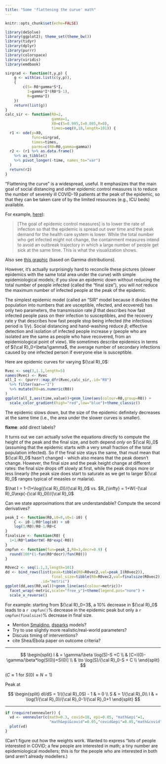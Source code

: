 ```yaml
---
title: "Some 'flattening the curve' math"
---
```


```r
knitr::opts_chunk$set(echo=FALSE)
```

```r
library(deSolve)
library(ggplot2); theme_set(theme_bw())
library(tidyr)
library(dplyr)
library(purrr)
library(colorspace)
library(viridis)
library(emdbook)
```

```r
sirgrad <- function(t,y,p) {
    g <- with(as.list(c(y,p)),
    {
        c(S=-R0*gamma*S*I,
          I=gamma*I*(R0*S-1),
          R=gamma*I)
    })
    return(list(g))
}
calc_sir <- function(R0=2,
                     gamma=1,
                     X0=c(S=0.995,I=0.005,R=0),
                     times=seq(0,18,length=101)) {
  r1 <- ode(y=X0,
            func=sirgrad,
            times=times,
            parms=c(R0=R0,gamma=gamma))
  r2 <- (r1 %>% as.data.frame()
    %>% as_tibble()
    %>% pivot_longer(-time, names_to="var")
  )
  return(r2)
}
```
\newcommand{\rzero}{{\cal R}_0}
\usepackage{amsmath}

"Flattening the curve" is a widespread, useful. It emphasizes that the main goal of social distancing and other epidemic control measures is to reduce the number of severely ill COVID-19 patients at the peak of the epidemic, so that they can be taken care of by the limited resources (e.g., ICU beds) available.

For example, [here](https://ourworldindata.org/coronavirus#flattening-the-curve)):

> [The goal of epidemic control measures] is to lower the rate of infection so that the epidemic is spread out over time and the peak demand for the health care system is lower. While the total number who get infected might not change, the containment measures intend to avoid an outbreak trajectory in which a large number of people get sick at the same time. This is what the visualization shows.

Also see [this graphic](https://twitter.com/alxrdk/status/1237021885239635969) (based on Gamma distributions).

However, it's actually surprisingly hard to reconcile these pictures (slower epidemics with the same total area under the curve) with simple epidemiological models; if you slow an epidemic down without reducing the total number of people infected (called the "final size"), you will *not* reduce the maximum number of infected people at the peak of the epidemic.

The simplest epidemic model (called an "SIR" model because it divides the population into numbers that are \textbf{S}usceptible, \textbf{I}nfected, and \textbf{R}ecovered) has only two parameters, the transmission rate $\beta$ that describes how fast infected people pass on their infection to susceptibles, and the recovery rate $\gamma$ that describes how fast people stop being infected (the infectious period is $1/\gamma$). Social distancing and hand-washing reduce $\beta$; effective detection and isolation of infected people increase $\gamma$ (people who are isolated are the same as people who have recovered, from an epidemiological point of view). We sometimes describe epidemics in terms of $\rzero=\beta/\gamma$, the average number of secondary infections caused by one infected person if everyone else is susceptible.

Here are epidemic curves for varying $\rzero$:

```r
Rvec <- seq(3,1.1,length=5)
names(Rvec) <- Rvec
all_I <- (purrr::map_dfr(Rvec,calc_sir,.id="R0")
  %>% filter(var=="I")
  %>% mutate(R0=as.numeric(R0))
)
ggplot(all_I,aes(time,value))+geom_line(aes(colour=R0,group=R0)) +
  scale_color_gradient(high="red",low="blue")+theme_classic()
```

The epidemic slows down, but the size of the epidemic definitely decreases at the same time (i.e., the area under the slower curves is smaller).

**fixme**: add direct labels?

It turns out we can actually solve the equations directly to compute the height of the peak and the final size, and both depend *only* on $\rzero$ (assuming that the epidemic starts with a very small fraction of the total population infected). So if the final size stays the same, that must mean that $\rzero$ hasn't changed - which also means that the peak doesn't change. However, the final size and the peak height change at different rates: the final size drops off slowly at first, while the peak drops more or less linearly (the peak size does start to saturate as we get to larger $\rzero$ ranges typical of measles or malaria).

$\hat I = 1-(1+\log(\rzero))/\rzero$ vs. $R_{\infty} = 1+W(-\rzero \exp(-\rzero))/\rzero$

Can we state approximations that are understandable?  Compute the second derivatives?

```r
peak_I <- function(R0,i0=0,s0=1-i0) {
    C <- i0-1/R0*log(s0) + s0
    log(1/R0)/R0-1/R0+C
}
finalsize <- function(R0) {
  1+1/R0*lambertW(-R0*exp(-R0))
}
cmpfun <- function(fun=peak_I,R0=3,decr=0.9) {
  round(100*(1-fun(R0*decr)/fun(R0)))
}
```

```r
R0vec2 <- seq(1.1,3,length=101)
dd <- bind_rows(list(peak=tibble(R0=R0vec2,val=peak_I(R0vec2)),
                     final_size=tibble(R0=R0vec2,val=finalsize(R0vec2))),
                .id="metric")
ggplot(dd,aes(R0,val))+geom_line(aes(colour=metric))+
  facet_wrap(~metric,scale="free_y")+theme(legend.pos="none") +
  scale_x_reverse()
```

For example: starting from $\rzero=3$, a 10% decrease in $\rzero$ leads to a `r cmpfun()`% decrease in the epidemic peak but only a `r cmpfun(finalsize)`% decrease in final size.

- Mention [Smaldino](http://smaldino.com/wp/covid-19-modeling-the-flattening-of-the-curve/), [dsparks](https://dsparks.wordpress.com/2020/03/12/flattening-the-curve/) models? 
- Try to use slightly more realistic/real-world parameters?
- Discuss timing of interventions?
- cite Shea/Ebola paper on outcome criteria?

---


$$
\begin{split}
I & = \gamma/\beta \log(S)-S +C \\
& [C=I(0)-\gamma/\beta*log(S(0))+S(0)] \\
	& \to \log(S)/\rzero -S + C \\
\end{split}
$$

($C \approx 1$  for $S(0) \approx N=1$)

Peak at

$$
\begin{split}
dI/dS = 1/(\rzero S) - 1 & = 0 \\
S & = 1/\rzero \\
I & = \log(1/\rzero)/\rzero-1/\rzero+1
\end{split}
$$

---

```r
if (require(venneuler)) {
  vd <- venneuler(c(math=0.3, covid=10, epi=0.05, "math&epi"=1,
                    "math&epi&covid"=0.05,"covid&epi"=0.05,"math&covid"=1))
  plot(vd)
}
```

(Can't figure out how the weights work. Wanted to express "lots of people interested in COVID; a few people are interested in math; a tiny number are epidemiological modellers; this is for the people who are interested in both (and aren't already modellers.)

